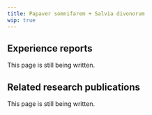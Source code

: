 ---
title: Papaver somnifarem + Salvia divonorum
wip: true
---

## Experience reports

This page is still being written.

## Related research publications

This page is still being written.

